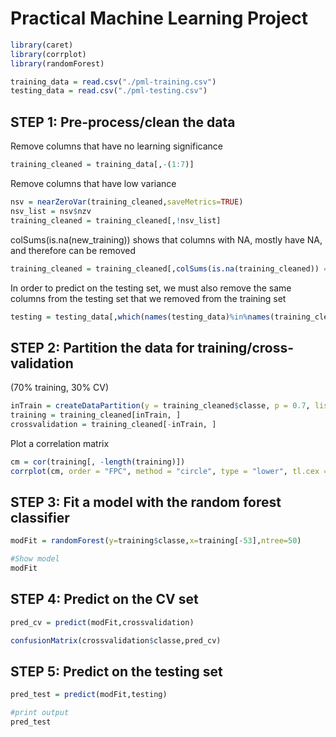 Practical Machine Learning Project
======
```r
library(caret)
library(corrplot)
library(randomForest)

training_data = read.csv("./pml-training.csv")
testing_data = read.csv("./pml-testing.csv")
```

STEP 1: Pre-process/clean the data
-------

Remove columns that have no learning significance

```r
training_cleaned = training_data[,-(1:7)]
```

Remove columns that have low variance

```r
nsv = nearZeroVar(training_cleaned,saveMetrics=TRUE)
nsv_list = nsv$nzv
training_cleaned = training_cleaned[,!nsv_list]
```

colSums(is.na(new_training)) shows that columns with NA, mostly have NA, and therefore can be removed

```r
training_cleaned = training_cleaned[,colSums(is.na(training_cleaned)) == 0]
```

In order to predict on the testing set, we must also remove the same columns from the testing set that we removed from the training set

```r
testing = testing_data[,which(names(testing_data)%in%names(training_cleaned))]
```

STEP 2: Partition the data for training/cross-validation
-------
(70% training, 30% CV)

```r
inTrain = createDataPartition(y = training_cleaned$classe, p = 0.7, list=FALSE)
training = training_cleaned[inTrain, ]
crossvalidation = training_cleaned[-inTrain, ]
```

Plot a correlation matrix

```r
cm = cor(training[, -length(training)])
corrplot(cm, order = "FPC", method = "circle", type = "lower", tl.cex = 0.8,  tl.col = rgb(0, 0, 0))
```

STEP 3: Fit a model with the random forest classifier
-------
```r
modFit = randomForest(y=training$classe,x=training[-53],ntree=50)

#Show model
modFit
```

STEP 4: Predict on the CV set
-------
```r
pred_cv = predict(modFit,crossvalidation)

confusionMatrix(crossvalidation$classe,pred_cv)
```

STEP 5: Predict on the testing set
-------
```r
pred_test = predict(modFit,testing)

#print output
pred_test
```
